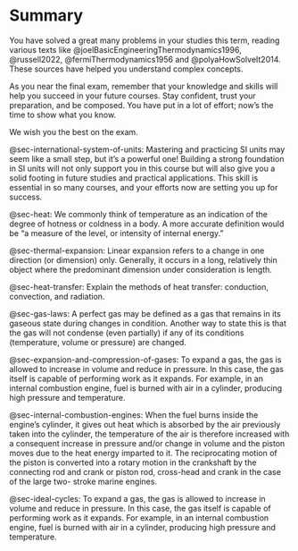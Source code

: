 # Summary {.unnumbered}

You have solved a great many problems in your studies this term, reading various texts like @joelBasicEngineeringThermodynamics1996, @russell2022, @fermiThermodynamics1956 and @polyaHowSolveIt2014. These sources have helped you understand complex concepts.

As you near the final exam, remember that your knowledge and skills will help you succeed in your future courses. Stay confident, trust your preparation, and be composed. You have put in a lot of effort; now’s the time to show what you know.

We wish you the best on the exam.

@sec-international-system-of-units: Mastering and practicing SI units may seem like a small step, but it’s a powerful one! Building a strong foundation in SI units will not only support you in this course but will also give you a solid footing in future studies and practical applications. This skill is essential in so many courses, and your efforts now are setting you up for success.

@sec-heat: We commonly think of temperature as an indication of the degree of hotness or coldness in a body. A more accurate definition would be “a measure of the level, or intensity of internal energy.”

@sec-thermal-expansion: Linear expansion refers to a change in one direction (or dimension) only. Generally, it occurs in a long, relatively thin object where the predominant dimension under consideration is length.

@sec-heat-transfer: Explain the methods of heat transfer: conduction, convection, and radiation.

@sec-gas-laws: A perfect gas may be defined as a gas that remains in its gaseous state during changes in condition. Another way to state this is that the gas will not condense (even partially) if any of its conditions (temperature, volume or pressure) are changed.

@sec-expansion-and-compression-of-gases: To expand a gas, the gas is allowed to increase in volume and reduce in pressure. In this case, the gas itself is capable of performing work as it expands. For example, in an internal combustion engine, fuel is burned with air in a cylinder, producing high pressure and temperature.

@sec-internal-combustion-engines: When the fuel burns inside the engine’s cylinder, it gives out heat which is absorbed by the air previously taken into the cylinder, the temperature of the air is therefore increased with a consequent increase in pressure and/or change in volume and the piston moves due to the heat energy imparted to it. The reciprocating motion of the piston is converted into a rotary motion in the crankshaft by the connecting rod and crank or piston rod, cross-head and crank in the case of the large two- stroke marine engines.

@sec-ideal-cycles: To expand a gas, the gas is allowed to increase in volume and reduce in pressure. In this case, the gas itself is capable of performing work as it expands. For example, in an internal combustion engine, fuel is burned with air in a cylinder, producing high pressure and temperature.